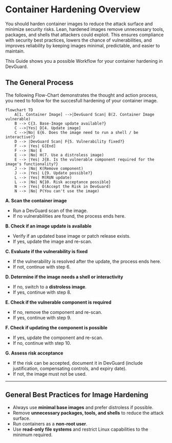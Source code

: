
# Container Hardening Overview
You should harden container images to reduce the attack surface and minimize security risks. Lean, hardened images remove unnecessary tools, packages, and shells that attackers could exploit. This ensures compliance with security best practices, lowers the chance of vulnerabilities, and improves reliability by keeping images minimal, predictable, and easier to maintain.

This Guide shows you a possible Workflow for your container hardening in DevGuard.

## The General Process
The following Flow-Chart demonstrates the thought and action process, you need to follow for the succesfull hardening of your container image.
```mermaid
flowchart TD
    A[1. Container Image] -->|DevGuard Scan| B(2. Container Image vulnerable)
    B --> C{3. Base-Image update available?}
    C -->|Yes| D[4. Update image]
    C -->|No| E{6. Does the image need to run a shell / be interactive?}
    D --> |DevGuard Scan| F{5. Vulnerability fixed?}
    F --> |Yes| G[End]
    F --> |No| E
    E --> |No| H(7. Use a distroless image)
    E --> |Yes| J{8. Is the vulnerable component required for the image's functionality?}
    J --> |No| K(Remove component)
    J --> |Yes| L{9. Update possible?}
    L --> |Yes| M(RUN update)
    L --> |No| N{10. Risk acceptance possible}
    N --> |Yes| O(Accept the Risk in DevGuard)
    N --> |No| P(You can't use the image)
```
**A. Scan the container image**  
   - Run a DevGuard scan of the image.  
   - If no vulnerabilities are found, the process ends here.   

**B. Check if an image update is available**  
   - Verify if an updated base image or patch release exists.  
   - If yes, update the image and re-scan.    

**C. Evaluate if the vulnerability is fixed**  
   - If the vulnerability is resolved after the update, the process ends here.  
   - If not, continue with step 6.  

**D. Determine if the image needs a shell or interactivity**  
   - If no, switch to a **distroless image**.  
   - If yes, continue with step 8.  

**E. Check if the vulnerable component is required**  
   - If no, remove the component and re-scan.  
   - If yes, continue with step 9.  

**F. Check if updating the component is possible**  
   - If yes, update the component and re-scan.  
   - If no, continue with step 10.  

**G. Assess risk acceptance**  
   - If the risk can be accepted, document it in DevGuard (include justification, compensating controls, and expiry date).  
   - If not, the image must not be used.   

---

## General Best Practices for Image Hardening

- Always use **minimal base images** and prefer distroless if possible.  
- Remove **unnecessary packages, tools, and shells** to reduce the attack surface.  
- Run containers as a **non-root user**.  
- Use **read-only file systems** and restrict Linux capabilities to the minimum required.  
